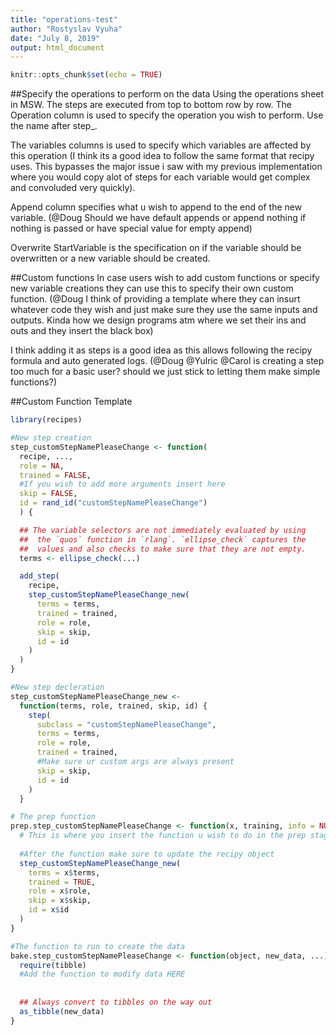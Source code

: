 ```yaml
---
title: "operations-test"
author: "Rostyslav Vyuha"
date: "July 8, 2019"
output: html_document
---
```


```r
knitr::opts_chunk$set(echo = TRUE)
```

##Specify the operations to perform on the data
Using the operations sheet in MSW. The steps are executed from top to bottom row by row.
The Operation column is used to specify the operation you wish to perform. Use the name after step_. 

The variables columns is used to specify which variables are affected by this operation (I think its a good idea to follow the same format that recipy uses. This bypasses the major issue i saw with my previous implementation where you would copy alot of steps for each variable would get complex and convoluded very quickly). 

Append column specifies what u wish to append to the end of the new variable. (@Doug Should we have default appends or append nothing if nothing is passed or have special value for empty append)

Overwrite StartVariable is the specification on if the variable should be overwritten or a new variable should be created.

##Custom functions
In case users wish to add custom functions or specify new variable creations they can use this to specify their own custom function. (@Doug I think of providing a template where they can insurt whatever code they wish and just make sure they use the same inputs and outputs. Kinda how we design programs atm where we set their ins and outs and they insert the black box)

I think adding it as steps is a good idea as this allows following the recipy formula and auto generated logs.
(@Doug @Yulric @Carol is creating a step too much for a basic user? should we just stick to letting them make simple functions?)

##Custom Function Template
```r
library(recipes)

#New step creation
step_customStepNamePleaseChange <- function(
  recipe, ..., 
  role = NA, 
  trained = FALSE,
  #If you wish to add more arguments insert here
  skip = FALSE,
  id = rand_id("customStepNamePleaseChange")
  ) {

  ## The variable selectors are not immediately evaluated by using
  ##  the `quos` function in `rlang`. `ellipse_check` captures the
  ##  values and also checks to make sure that they are not empty.  
  terms <- ellipse_check(...) 

  add_step(
    recipe, 
    step_customStepNamePleaseChange_new(
      terms = terms, 
      trained = trained,
      role = role, 
      skip = skip,
      id = id
    )
  )
}

#New step decleration
step_customStepNamePleaseChange_new <- 
  function(terms, role, trained, skip, id) {
    step(
      subclass = "customStepNamePleaseChange", 
      terms = terms,
      role = role,
      trained = trained,
      #Make sure ur custom args are always present
      skip = skip,
      id = id
    )
  }

# The prep function
prep.step_customStepNamePleaseChange <- function(x, training, info = NULL, ...) {
  # This is where you insert the function u wish to do in the prep stage
  
  #After the function make sure to update the recipy object
  step_customStepNamePleaseChange_new(
    terms = x$terms, 
    trained = TRUE,
    role = x$role, 
    skip = x$skip,
    id = x$id
  )
}

#The function to run to create the data
bake.step_customStepNamePleaseChange <- function(object, new_data, ...) {
  require(tibble)
  #Add the function to modify data HERE
  
  
  ## Always convert to tibbles on the way out
  as_tibble(new_data)
}
```
